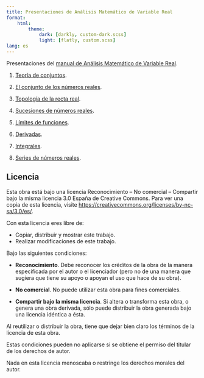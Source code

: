 ```yaml
---
title: Presentaciones de Análisis Matemático de Variable Real
format: 
    html:
        theme:
            dark: [darkly, custom-dark.scss]
            light: [flatly, custom.scss]
lang: es
---
```


Presentaciones del [manual de Análisis Matemático de Variable Real](https://aprendeconalf.es/analisis-manual/).

1. [Teoría de conjuntos](01-teoria-conjuntos.html).

1. [El conjunto de los números reales](02-numeros-reales.html).

1. [Topología de la recta real](03-topologia-reales.html).

1. [Sucesiones de números reales](04-sucesiones.html).

1. [Límites de funciones](06-limites.html).

1. [Derivadas](07-derivadas.html).

1. [Integrales](08-integrales.html).

1. [Series de números reales](09-series.html).

## Licencia

Esta obra está bajo una licencia Reconocimiento – No comercial – Compartir bajo la misma licencia 3.0 España de Creative Commons. Para ver una copia de esta licencia, visite [https://creativecommons.org/licenses/by-nc-sa/3.0/es/](https://creativecommons.org/licenses/by-nc-sa/3.0/es/).

Con esta licencia eres libre de:

- Copiar, distribuir y mostrar este trabajo.
- Realizar modificaciones de este trabajo.

Bajo las siguientes condiciones:

- **Reconocimiento**. Debe reconocer los créditos de la obra de la manera especificada por el autor o el licenciador (pero no de una manera que sugiera que tiene su apoyo o apoyan el uso que hace de su obra).

- **No comercial**. No puede utilizar esta obra para fines comerciales.

- **Compartir bajo la misma licencia**. Si altera o transforma esta obra, o genera una obra derivada, sólo puede distribuir la obra generada bajo una licencia idéntica a ésta.

Al reutilizar o distribuir la obra, tiene que dejar bien claro los términos de la licencia de esta obra.

Estas condiciones pueden no aplicarse si se obtiene el permiso del titular de los derechos de autor.

Nada en esta licencia menoscaba o restringe los derechos morales del autor.

